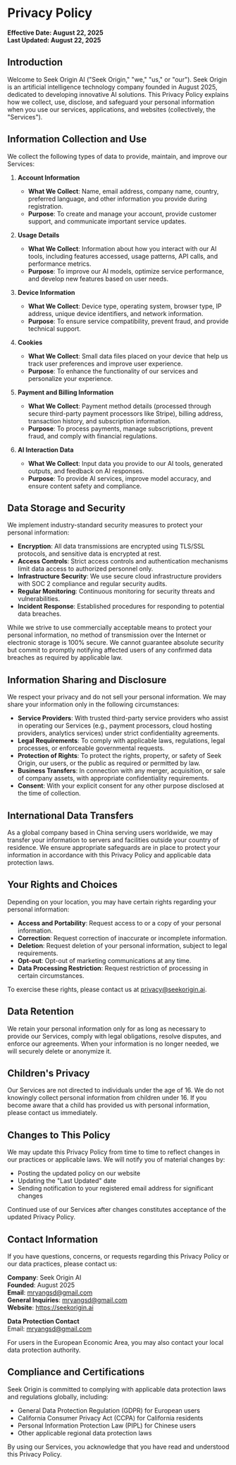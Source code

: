 # Privacy Policy

**Effective Date: August 22, 2025**  
**Last Updated: August 22, 2025**

## Introduction

Welcome to Seek Origin AI ("Seek Origin," "we," "us," or "our"). Seek Origin is an artificial intelligence technology company founded in August 2025, dedicated to developing innovative AI solutions. This Privacy Policy explains how we collect, use, disclose, and safeguard your personal information when you use our services, applications, and websites (collectively, the "Services").

## Information Collection and Use

We collect the following types of data to provide, maintain, and improve our Services:

1. **Account Information**

   - **What We Collect**: Name, email address, company name, country, preferred language, and other information you provide during registration.
   - **Purpose**: To create and manage your account, provide customer support, and communicate important service updates.

2. **Usage Details**

   - **What We Collect**: Information about how you interact with our AI tools, including features accessed, usage patterns, API calls, and performance metrics.
   - **Purpose**: To improve our AI models, optimize service performance, and develop new features based on user needs.

3. **Device Information**

   - **What We Collect**: Device type, operating system, browser type, IP address, unique device identifiers, and network information.
   - **Purpose**: To ensure service compatibility, prevent fraud, and provide technical support.

4. **Cookies**

   - **What We Collect**: Small data files placed on your device that help us track user preferences and improve user experience.
   - **Purpose**: To enhance the functionality of our services and personalize your experience.

5. **Payment and Billing Information**
   - **What We Collect**: Payment method details (processed through secure third-party payment processors like Stripe), billing address, transaction history, and subscription information.
   - **Purpose**: To process payments, manage subscriptions, prevent fraud, and comply with financial regulations.

6. **AI Interaction Data**
   - **What We Collect**: Input data you provide to our AI tools, generated outputs, and feedback on AI responses.
   - **Purpose**: To provide AI services, improve model accuracy, and ensure content safety and compliance.

## Data Storage and Security

We implement industry-standard security measures to protect your personal information:

- **Encryption**: All data transmissions are encrypted using TLS/SSL protocols, and sensitive data is encrypted at rest.
- **Access Controls**: Strict access controls and authentication mechanisms limit data access to authorized personnel only.
- **Infrastructure Security**: We use secure cloud infrastructure providers with SOC 2 compliance and regular security audits.
- **Regular Monitoring**: Continuous monitoring for security threats and vulnerabilities.
- **Incident Response**: Established procedures for responding to potential data breaches.

While we strive to use commercially acceptable means to protect your personal information, no method of transmission over the Internet or electronic storage is 100% secure. We cannot guarantee absolute security but commit to promptly notifying affected users of any confirmed data breaches as required by applicable law.

## Information Sharing and Disclosure

We respect your privacy and do not sell your personal information. We may share your information only in the following circumstances:

- **Service Providers**: With trusted third-party service providers who assist in operating our Services (e.g., payment processors, cloud hosting providers, analytics services) under strict confidentiality agreements.
- **Legal Requirements**: To comply with applicable laws, regulations, legal processes, or enforceable governmental requests.
- **Protection of Rights**: To protect the rights, property, or safety of Seek Origin, our users, or the public as required or permitted by law.
- **Business Transfers**: In connection with any merger, acquisition, or sale of company assets, with appropriate confidentiality requirements.
- **Consent**: With your explicit consent for any other purpose disclosed at the time of collection.

## International Data Transfers

As a global company based in China serving users worldwide, we may transfer your information to servers and facilities outside your country of residence. We ensure appropriate safeguards are in place to protect your information in accordance with this Privacy Policy and applicable data protection laws.

## Your Rights and Choices

Depending on your location, you may have certain rights regarding your personal information:

- **Access and Portability**: Request access to or a copy of your personal information.
- **Correction**: Request correction of inaccurate or incomplete information.
- **Deletion**: Request deletion of your personal information, subject to legal requirements.
- **Opt-out**: Opt-out of marketing communications at any time.
- **Data Processing Restriction**: Request restriction of processing in certain circumstances.

To exercise these rights, please contact us at privacy@seekorigin.ai.

## Data Retention

We retain your personal information only for as long as necessary to provide our Services, comply with legal obligations, resolve disputes, and enforce our agreements. When your information is no longer needed, we will securely delete or anonymize it.

## Children's Privacy

Our Services are not directed to individuals under the age of 16. We do not knowingly collect personal information from children under 16. If you become aware that a child has provided us with personal information, please contact us immediately.

## Changes to This Policy

We may update this Privacy Policy from time to time to reflect changes in our practices or applicable laws. We will notify you of material changes by:
- Posting the updated policy on our website
- Updating the "Last Updated" date
- Sending notification to your registered email address for significant changes

Continued use of our Services after changes constitutes acceptance of the updated Privacy Policy.

## Contact Information

If you have questions, concerns, or requests regarding this Privacy Policy or our data practices, please contact us:

**Company**: Seek Origin AI  
**Founded**: August 2025  
**Email**: mryangsd@gmail.com  
**General Inquiries**: mryangsd@gmail.com  
**Website**: https://seekorigin.ai  

**Data Protection Contact**  
Email: mryangsd@gmail.com  

For users in the European Economic Area, you may also contact your local data protection authority.

## Compliance and Certifications

Seek Origin is committed to complying with applicable data protection laws and regulations globally, including:
- General Data Protection Regulation (GDPR) for European users
- California Consumer Privacy Act (CCPA) for California residents
- Personal Information Protection Law (PIPL) for Chinese users
- Other applicable regional data protection laws

By using our Services, you acknowledge that you have read and understood this Privacy Policy.